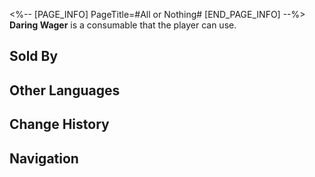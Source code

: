 <%-- [PAGE_INFO]
PageTitle=#All or Nothing#
[END_PAGE_INFO] --%>
{{Consumable Infobox
|title       = Daring Wager
|id          = 408802
|image       = Item All or Nothing.png{{subst:void|<!--$UPLOAD:<<SpriteOutput/ItemFigures/408802.png>-<Item All or Nothing.png>-<Consumable Icons>>-->}}
|type        = Special Consumables
|rarity      = 4
|effect      = Upon use, your next draw for the Lucky Wheel in Penacony guarantees you a "special prize."
|description = The poker game continued, reaching the fourth round. As the man checked his hand, his confidence wavered.<br />''"A true gambler won't hesitate to call, even if winning the pot appears impossible..." ''The teenager on the opposite side of the table mocked, pushing all his chips forward. ''"All in."''
|effectType  = 
|effectType2 = 
|effectType3 = 
|recipe      = 
|source1     = [[Dreamscape Sales Store]]
|source2     = 
|source3     = 
}}
{{Description|''"Temptation is deemed a virtue for mortals, whereas hesitation proves to be a fatal flaw for gamblers."''}}
'''Daring Wager''' is a consumable that the player can use.

==Sold By==
{{Shop Availability}}

==Other Languages==
{{Other Languages
|en   = Daring Wager
|zhs  = 孤注一掷
|zht  = 孤注一擲
|ja   = 大博打
|ko   = 마지막 승부
|es   = Apuesta arriesgada
|fr   = Pari osé
|ru   = Всё или ничего
|th   = Daring Wager
|vi   = Liều Một Phen
|de   = Alles oder nichts
|id   = All or Nothing
|pt   = Aposta Ousada
}}

==Change History==
{{Change History|2.0}}

==Navigation==
{{Consumable Navbox}}